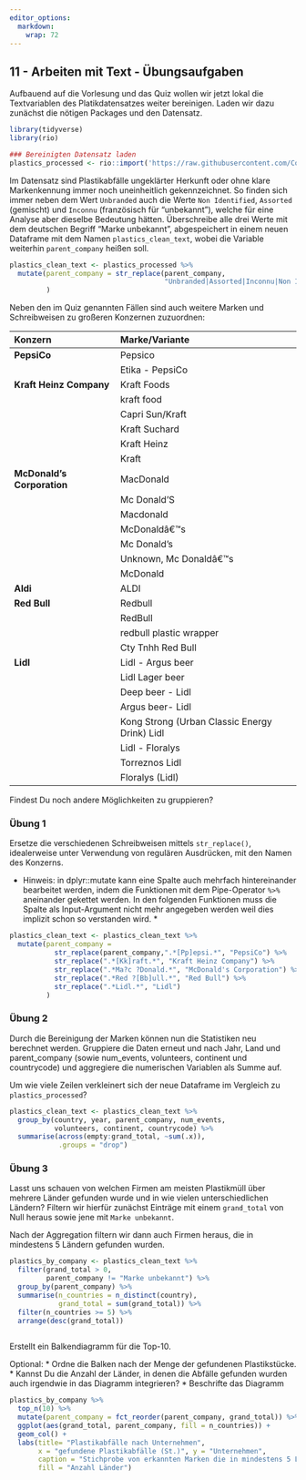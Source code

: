 ```yaml
---
editor_options: 
  markdown: 
    wrap: 72
---
```


## 11 - Arbeiten mit Text - Übungsaufgaben

Aufbauend auf die Vorlesung und das Quiz wollen wir jetzt lokal die
Textvariablen des Platikdatensatzes weiter bereinigen. Laden wir dazu
zunächst die nötigen Packages und den Datensatz.

```r
library(tidyverse)
library(rio)

### Bereinigten Datensatz laden
plastics_processed <- rio::import('https://raw.githubusercontent.com/CorrelAid/lernplattform/main/daten/bffp2019_plastics_processed.csv')
```

Im Datensatz sind Plastikabfälle ungeklärter Herkunft oder ohne klare
Markenkennung immer noch uneinheitlich gekennzeichnet. So finden sich
immer neben dem Wert `Unbranded` auch die Werte `Non Identified`, `Assorted` (gemischt)
und `Inconnu` (französisch für "unbekannt"), welche für eine Analyse
aber dieselbe Bedeutung hätten. Überschreibe alle drei Werte mit dem
deutschen Begriff "Marke unbekannt", abgespeichert in einem neuen
Dataframe mit dem Namen `plastics_clean_text`, wobei die Variable
weiterhin `parent_company` heißen soll.

```r
plastics_clean_text <- plastics_processed %>% 
  mutate(parent_company = str_replace(parent_company,
                                      "Unbranded|Assorted|Inconnu|Non Identified", "Marke unbekannt")
         )
```

Neben den im Quiz genannten Fällen sind auch weitere Marken und Schreibweisen zu
großeren Konzernen zuzuordnen:

| Konzern               | Marke/Variante  |
|:------------|:-----------------|
|**PepsiCo**            | Pepsico         |
|                       | Etika - PepsiCo |
|**Kraft Heinz Company**| Kraft Foods     |
|                       | kraft food      |
|                       | Capri Sun/Kraft |
|                       | Kraft Suchard   |
|                       | Kraft Heinz     |
|                       | Kraft           |
|**McDonald's Corporation**|MacDonald|
||Mc Donald'S|
||Macdonald|
||McDonaldâ€™s|
||Mc Donald's|
||Unknown, Mc Donaldâ€™s|
||McDonald|
|**Aldi**|ALDI|
|**Red Bull**| Redbull|
||RedBull|
||redbull plastic wrapper|
||Cty Tnhh Red Bull|
|**Lidl**|Lidl - Argus beer|
||Lidl Lager beer|
||Deep beer - Lidl|
||Argus beer- Lidl|
||Kong Strong (Urban Classic Energy Drink) Lidl|
||Lidl - Floralys|
||Torreznos Lidl|
||Floralys (Lidl)|

Findest Du noch andere Möglichkeiten zu gruppieren?

### Übung 1

Ersetze die verschiedenen Schreibweisen mittels `str_replace()`, idealerweise unter Verwendung von regulären Ausdrücken, mit den Namen des Konzerns.

* Hinweis: in dplyr::mutate kann eine Spalte auch mehrfach hintereinander bearbeitet werden, indem die Funktionen mit dem Pipe-Operator `%>%` aneinander gekettet werden. In den folgenden Funktionen muss die Spalte als Input-Argument nicht mehr angegeben werden weil dies implizit schon so verstanden wird. *

```r
plastics_clean_text <- plastics_clean_text %>% 
  mutate(parent_company = 
           str_replace(parent_company,".*[Pp]epsi.*", "PepsiCo") %>% 
           str_replace(".*[Kk]raft.*", "Kraft Heinz Company") %>% 
           str_replace(".*Ma?c ?Donald.*", "McDonald's Corporation") %>% 
           str_replace(".*Red ?[Bb]ull.*", "Red Bull") %>% 
           str_replace(".*Lidl.*", "Lidl")
         )
```

### Übung 2

Durch die Bereinigung der Marken können nun die Statistiken neu berechnet werden.
Gruppiere die Daten erneut und nach Jahr, Land und parent_company (sowie num_events, volunteers, continent und countrycode) und aggregiere die numerischen Variablen als Summe auf.

Um wie viele Zeilen verkleinert sich der neue Dataframe im Vergleich zu `plastics_processed`?

```r
plastics_clean_text <- plastics_clean_text %>% 
  group_by(country, year, parent_company, num_events, 
           volunteers, continent, countrycode) %>% 
  summarise(across(empty:grand_total, ~sum(.x)),
            .groups = "drop")
```

### Übung 3

Lasst uns schauen von welchen Firmen am meisten Plastikmüll über mehrere Länder gefunden wurde und in wie vielen unterschiedlichen Ländern? Filtern wir hierfür zunächst Einträge mit einem `grand_total` von Null heraus sowie jene mit `Marke unbekannt`.

Nach der Aggregation filtern wir dann auch Firmen heraus, die in mindestens 5 Ländern gefunden wurden.

```r
plastics_by_company <- plastics_clean_text %>% 
  filter(grand_total > 0,
         parent_company != "Marke unbekannt") %>% 
  group_by(parent_company) %>% 
  summarise(n_countries = n_distinct(country),
            grand_total = sum(grand_total)) %>% 
  filter(n_countries >= 5) %>% 
  arrange(desc(grand_total))
  
```

Erstellt ein Balkendiagramm für die Top-10. 

Optional: 
* Ordne die Balken nach der Menge der gefundenen Plastikstücke. 
* Kannst Du die Anzahl der Länder, in denen die Abfälle gefunden wurden auch irgendwie in das Diagramm integrieren?
* Beschrifte das Diagramm

```r
plastics_by_company %>% 
  top_n(10) %>% 
  mutate(parent_company = fct_reorder(parent_company, grand_total)) %>% 
  ggplot(aes(grand_total, parent_company, fill = n_countries)) +
  geom_col() +
  labs(title= "Plastikabfälle nach Unternehmen",
       x = "gefundene Plastikabfälle (St.)", y = "Unternehmen",
       caption = "Stichprobe von erkannten Marken die in mindestens 5 Ländern gefunden wurden.",
       fill = "Anzahl Länder")
  
```

